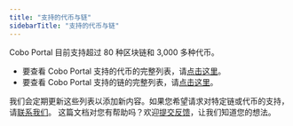```yaml
---
title: "支持的代币与链"
sidebarTitle: "支持的代币与链"
---
```


Cobo Portal 目前支持超过 80 种区块链和 3,000 多种代币。

- 要查看 Cobo Portal 支持的代币的完整列表，请[点击这里](https://www.cobo.com/zh/tokens)。
- 要查看 Cobo Portal 支持的链的完整列表，请[点击这里](https://www.cobo.com/zh/chains)。

我们会定期更新这些列表以添加新内容。如果您希望请求对特定链或代币的支持，请[联系我们](https://www.cobo.com/zh/contact)。
<Tip>这篇文档对您有帮助吗？欢迎[提交反馈](https://forms.zohopublic.com/cobo/form/DocumentFeedbackForm/formperma/QvLOhxJv1_JMsJ-1dleZ8Itb_7rzN-LtgvsDdxosoVI)，让我们知道您的想法。</Tip>
